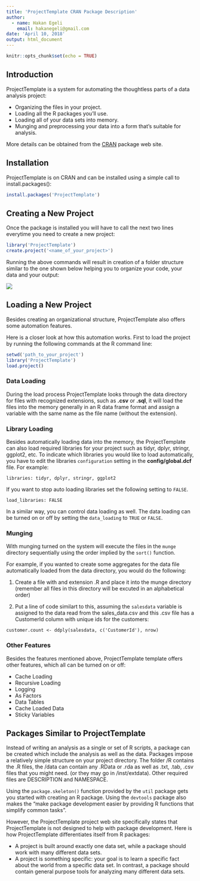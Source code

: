 ```yaml
---
title: 'ProjectTemplate CRAN Package Description'
author:
  - name: Hakan Egeli
    email: hakanegeli@gmail.com
date: 'April 10, 2018'
output: html_document
---
```


```r
knitr::opts_chunk$set(echo = TRUE)
```

## Introduction

ProjectTemplate is a system for automating the thoughtless parts of a data analysis project:

* Organizing the files in your project.
* Loading all the R packages you'll use.
* Loading all of your data sets into memory.
* Munging and preprocessing your data into a form that's suitable for analysis.

More details can be obtained from the [CRAN](https://cran.r-project.org/web/packages/ProjectTemplate/index.html) package web site.


## Installation

ProjectTemplate is on CRAN and can be installed using a simple call to install.packages():

```r
install.packages('ProjectTemplate')
```

## Creating a New Project

Once the package is installed you will have to call the next two lines everytime you need to create a new project:

```r
library('ProjectTemplate')
create.project('<name_of_your_project>')
```

Running the above commands will result in creation of a folder structure similar to the one shown below helping you to organize your code, your data and your output:

 ![](directories.png) 
 
## Loading a New Project

Besides creating an organizational structure, ProjectTemplate also offers some automation features.

Here is a closer look at how this automation works. First to load the project by running the following commands at the R command line:

```r
setwd('path_to_your_project')
library('ProjectTemplate')
load.project()
```

### Data Loading

During the load process ProjectTemplate looks through the data directory for files with recognized extensions, such as **.csv** or **.sql**, it will load the files into the memory generally in an R data frame format and assign a variable with the same name as the file name (without the extension).

### Library Loading

Besides automatically loading data into the memory, the ProjectTemplate can also load required libraries for your project such as tidyr, dplyr, stringr, ggplot2, etc. To indicate which libraries you would like to load automatically, you have to edit the libraries `configuration` setting in the **config/global.dcf** file. For example:

`libraries: tidyr, dplyr, stringr, ggplot2`

If you want to stop auto loading libraries set the following setting to `FALSE`.

`load_libraries: FALSE`

In a similar way, you can control data loading as well. The data loading can be turned on or off by setting the `data_loading` to `TRUE` or `FALSE`.

### Munging

With munging turned on the system will execute the files in the `munge` directory sequentially using the order implied by the `sort()` function.

For example, if you wanted to create some aggregates for the data file automatically loaded from the data directory, you would do the following:

1. Create a file with and extension .R and place it into the munge directory (remember all files in this directory will be excuted in an alphabetical order)

2. Put a line of code similart to this, assuming the `salesdata` variable is assigned to the data read from the sales_data.csv and this .csv file has a CustomerId column with unique ids for the customers: 

`customer.count <- ddply(salesdata, c('CustomerId'), nrow)`

### Other Features

Besides the features mentioned above, ProjectTemplate template offers other features, which all can be turned on or off:

* Cache Loading
* Recursive Loading
* Logging
* As Factors
* Data Tables
* Cache Loaded Data
* Sticky Variables

## Packages Similar to ProjectTemplate

Instead of writing an analysis as a single or set of R scripts, a package can be created which include the analysis as well as the data. Packages impose a relatively simple structure on your project directory. The folder /R contains the .R files, the /data can contain any .RData or .rda as well as .txt, .tab, .csv files that you might need. (or they may go in /inst/extdata). Other required files are DESCRIPTION and NAMESPACE.

Using the `package.skeleton()` function provided by the `util` package gets you started with creating an R package. Using the `devtools` package also makes the "make package development easier by providing R functions that simplify common tasks".

However, the ProjectTemplate project web site specifically states that ProjectTemplate is not designed to help with package development. Here is how ProjectTemplate differentiates itself from R packages:

* A project is built around exactly one data set, while a package should work with many different data sets.
* A project is something specific: your goal is to learn a specific fact about the world from a specific data set. In contrast, a package should contain general purpose tools for analyzing many different data sets.
